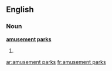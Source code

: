 ==English==

===Noun===
'''[[amusement]] [[park]]s'''

# {{plural of|[[amusement park]]}}

[[ar:amusement parks]]
[[fr:amusement parks]]